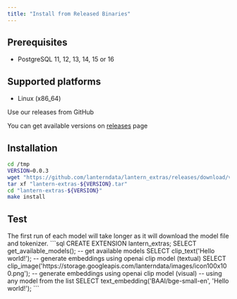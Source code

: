 ```yaml
---
title: "Install from Released Binaries"
---
```


## Prerequisites
- PostgreSQL 11, 12, 13, 14, 15 or 16

## Supported platforms
- Linux (x86_64)

Use our releases from GitHub

You can get available versions on [releases](https://github.com/lanterndata/lantern/releases) page

## Installation

```bash
cd /tmp
VERSION=0.0.3
wget "https://github.com/lanterndata/lantern_extras/releases/download/v${VERSION}/lantern-extras-${VERSION}.tar"
tar xf "lantern-extras-${VERSION}.tar"
cd "lantern-extras-${VERSION}"
make install
```

## Test
<Note>
The first run of each model will take longer as it will download the model file and tokenizer.
</Note>
```sql
CREATE EXTENSION lantern_extras;
SELECT get_available_models(); -- get available models
SELECT clip_text('Hello world!'); -- generate embeddings using openai clip model (textual)
SELECT clip_image('https://storage.googleapis.com/lanterndata/images/icon100x100.png'); -- generate embeddings using openai clip model (visual)
-- using any model from the list
SELECT text_embedding('BAAI/bge-small-en', 'Hello world!');
```
